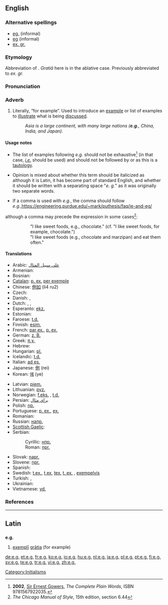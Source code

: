 {{also|eg|ég|.eg|eg.|EG|Eg|-eg-|eg-}}
==English==

===Alternative spellings===
* [[eg.]] (informal)
* [[eg]] (informal)
* [[ex. gr.]]

===Etymology===
Abbreviation of {{etyl|la}} {{term|exempli gratia|exempli gratiā|lang=la|for example}}. ''Gratiā'' here is in the ablative case. Previously abbreviated to ''ex. gr.''

===Pronunciation===
{{rfp}}

===Adverb===
{{en-adv|-}}

# {{context|[[abbreviation]]|[[initialism]]}} Literally, “for example”.  Used to introduce an [[example]] or list of examples to [[illustrate]] what is being [[discuss]]ed.
#: ''Asia is a large continent, with many large nations ('''e.g.''', China, India, and Japan).''

====Usage notes====
* The list of examples following ''e.g.'' should not be exhaustive<ref>'''2002''', [[w:Ernest Gowers|Sir Ernest Gowers]], ''The Complete Plain Words'', ISBN 9781567922035.</ref> (in that case, ''[[i.e.]]'' should be used) and should not be followed by {{term|et cetera}} or {{term|etc.}} as this is a [[tautology]].

* Opinion is mixed about whether this term should be italicized as although it is Latin, it has become part of standard English, and whether it should be written with a separating space "''e. g.''" as it was originally two separate words.

* If a comma is used with ''e.g.'', the comma should follow ''e.g.'',<ref>https://engineering.purdue.edu/~mark/puthesis/faq/ie-and-eg/
</ref> although a comma may precede the expression in some cases<ref>''The Chicago Manual of Style'', 15th edition, section 6.44</ref>:
:: "I like sweet foods, e.g., chocolate."  (cf. "I like sweet foods, for example, chocolate.")
:: "I like sweet foods (e.g., chocolate and marzipan) and eat them often."

====Translations====
{{trans-top|abbreviation for “for example”}}
* Arabic: [[على سبيل المثال]]
* Armenian: {{t|hy|օր.|tr=òr.|sc=Hayeren|xs=Armenian}} {{i|[[օրինակ]]}}
* Bosnian: {{t-|bs|npr.}} {{i|[[na]] [[primjer]]}}
* [[Catalan]]: [[p. ex.]] [[per exemple]]
* Chinese: [[例如]] (li4 ru2)
* Czech: {{t+|cs|např.}}
* Danish: {{t+|da|f.eks.}}, {{t+|da|fx}} {{i|[[for eksempel]]}}
* Dutch: {{t-|nl|bv.}}, {{t-|nl|bijv.}}, {{t|nl|bvb.}} {{i|{{t+|nl|bijvoorbeeld}}}}
* Esperanto: [[ekz.]] {{i|[[ekzemple]]}}
* Estonian: {{t|et|nt}}
* Faroese: [[t.d.]] {{i|[[til dømis]]}}
* Finnish: [[esim.]] {{i|[[esimerkiksi]]}}
* French: [[par ex.]], [[p. ex.]] {{i|[[par exemple]]}}<!-- are both right? -->
* German: [[z. B.]] {{i|[[zum Beispiel]]}}
* Greek: [[π.χ.]] {{i|[[παραδείγματος χάριν]]}}
* Hebrew: {{t|he|לדוגמה|tr=ledugma|sc=Hebr}}
* Hungarian: [[pl.]] {{i|[[például]]}}
* Icelandic: [[t.d.]] {{i|[[til dæmis]]}}
* Italian: [[ad es.]] {{i|[[ad esempio]]}}
* Japanese: [[例]] (rei)
* Korean: [[예]] (ye)
{{trans-mid}}
* Latvian: [[piem.]] {{i|[[piemēram]]}}
* Lithuanian: [[pvz.]] {{i|[[pavyzdžiui]]}}
* Norwegian: [[f.eks.]] {{i|[[for eksempel]]}}, [[t.d.]] {{i|[[til dømes]]}}
* Persian: [[براي مثال]]
* Polish: [[np.]] {{i|[[na]] [[przykład]]}}
* Portuguese: [[p. ex.]], [[ex.]] {{i|[[por exemplo]]}}
* Romanian: {{t-|ro|de exemplu}}
* Russian: [[напр.]] {{i|[[например]]}}
* [[Scottish Gaelic]]: {{t-|gd|me|xs=Scottish Gaelic}}
* Serbian:
*: Cyrillic: [[нпр.]] {{i|[[на]] [[пример]]}}
*: Roman: [[npr.]] {{i|[[na]] [[primer]]}}
* Slovak: [[napr.]] {{i|[[napríklad]]}}
* Slovene: [[npr.]] {{i|[[na]] [[primer]]}}
* Spanish: {{t-|es|por ejemplo}}
* Swedish: [[t.ex.]], [[t ex]], [[tex.]] [[t. ex.]] {{i|[[till exempel]]}}, [[exempelvis]]
* Turkish: {{t|tr|örneğin}},  {{t+|tr|mesela}}
* Ukrainian: {{t|uk|наприклад|tr=napryklad|sc=Cyrl|xs=Ukrainian}}
* Vietnamese: [[vd.]] {{i|[[ví dụ]]}}
{{trans-bottom}}

===References===
<references/>

[[Category:Initialisms]]

----

==Latin==

==={{abbreviation|Latin}}===
'''e.g.'''

# [[exemplum#Latin|exemplī]] [[gratia|grātia]] (for example)

[[de:e.g.]]
[[et:e.g.]]
[[fr:e.g.]]
[[ko:e.g.]]
[[io:e.g.]]
[[hu:e.g.]]
[[nl:e.g.]]
[[ja:e.g.]]
[[pl:e.g.]]
[[pt:e.g.]]
[[fi:e.g.]]
[[sv:e.g.]]
[[te:e.g.]]
[[tr:e.g.]]
[[vi:e.g.]]
[[zh:e.g.]]